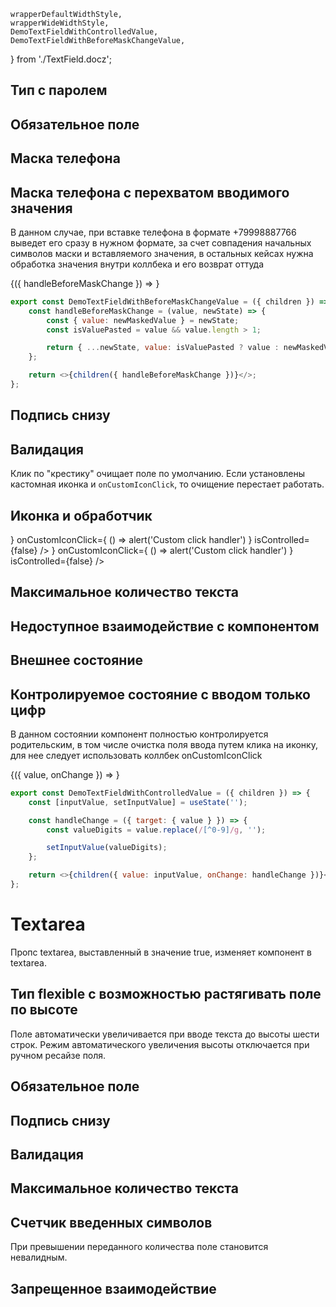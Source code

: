     wrapperDefaultWidthStyle,
    wrapperWideWidthStyle,
    DemoTextFieldWithControlledValue,
    DemoTextFieldWithBeforeMaskChangeValue,
} from './TextField.docz';

## Тип с паролем

<Playground style={wrapperDefaultWidthStyle}>
    <TextField name="name" placeholder="password" type="password" isControlled={false}/>
</Playground>

## Обязательное поле

<Playground style={wrapperDefaultWidthStyle}>
    <TextField name="name" required label="Телефон" isControlled={false}/>
</Playground>

## Маска телефона

<Playground style={wrapperDefaultWidthStyle}>
    <TextField
        placeholder="+7 (999) 999-99-99"
        mask="+7 (999) 999-99-99"
        maskchar="_"
        label="Телефон"
        id="2"
        inputMode="numeric"
        classes={{input: 'parent__inputClass'}}
        isControlled={false}
    />
</Playground>

## Маска телефона с перехватом вводимого значения
В данном случае, при вставке телефона в формате +79998887766 выведет его сразу в нужном формате,
за счет совпадения начальных символов маски и вставляемого значения, в остальных кейсах нужна обработка значения
внутри коллбека и его возврат оттуда

<Playground style={wrapperDefaultWidthStyle}>
    <DemoTextFieldWithBeforeMaskChangeValue>
        {({ handleBeforeMaskChange }) =>
            <TextField onBeforeMaskChange={handleBeforeMaskChange} mask="+7 (999) 999-99-99" maskchar="_" isControlled={false}/>
        }
    </DemoTextFieldWithBeforeMaskChangeValue>
</Playground>

```javascript collapse=Код DemoTextFieldWithBeforeMaskChangeValue
export const DemoTextFieldWithBeforeMaskChangeValue = ({ children }) => {
    const handleBeforeMaskChange = (value, newState) => {
        const { value: newMaskedValue } = newState;
        const isValuePasted = value && value.length > 1;

        return { ...newState, value: isValuePasted ? value : newMaskedValue };
    };

    return <>{children({ handleBeforeMaskChange })}</>;
};
```

## Подпись снизу

<Playground style={wrapperDefaultWidthStyle}>
    <TextField noticeText="Comment" isControlled={false}/>
</Playground>

## Валидация
Клик по "крестику" очищает поле по умолчанию. Если установлены кастомная иконка и `onCustomIconClick`, то очищение перестает работать.

<Playground style={wrapperWideWidthStyle}>
    <TextField
        verification="error"
        noticeText="Name is required"
        isControlled={false}
    />
    <TextField verification="valid" noticeText="You can write that field value is correct" isControlled={false}/>
</Playground>

## Иконка и обработчик
<Playground style={wrapperWideWidthStyle}>
    <TextField
        verification="error"
        noticeText="Error notice"
        customIcon={ <CustomIcon style={{width: "32", height: "32", display: "block", userSelect: "none", fill: "#000000"}} /> }
        onCustomIconClick={ () => alert('Custom click handler') }
        isControlled={false}
    />
    <TextField
        customIcon={ <CustomIcon style={{width: "32", height: "32", display: "block", userSelect: "none", fill: "#000000"}} /> }
        onCustomIconClick={ () => alert('Custom click handler') }
        isControlled={false}
    />
</Playground>

## Максимальное количество текста

<Playground style={wrapperDefaultWidthStyle}>
    <TextField maxLength={10} isControlled={false}/>
</Playground>

## Недоступное взаимодействие с компонентом

<Playground style={wrapperDefaultWidthStyle}>
    <TextField disabled={true} isControlled={false}/>
</Playground>

## Внешнее состояние

<Playground style={wrapperDefaultWidthStyle}>
    <TextField initialValue='initial value' isControlled={false} />
</Playground>

## Контролируемое состояние с вводом только цифр
В данном состоянии компонент полностью контролируется родительским,
в том числе очистка поля ввода путем клика на иконку, для нее следует
использовать коллбек onCustomIconClick

<Playground style={wrapperDefaultWidthStyle}>
    <DemoTextFieldWithControlledValue>
        {({ value, onChange }) => <TextField value={value} onChange={onChange} />}
    </DemoTextFieldWithControlledValue>
</Playground>

```javascript collapse=Код DemoControlledTextField
export const DemoTextFieldWithControlledValue = ({ children }) => {
    const [inputValue, setInputValue] = useState('');

    const handleChange = ({ target: { value } }) => {
        const valueDigits = value.replace(/[^0-9]/g, '');

        setInputValue(valueDigits);
    };

    return <>{children({ value: inputValue, onChange: handleChange })}</>;
};
```

##
# Textarea
Пропс textarea, выставленный в значение true, изменяет компонент в textarea.

<Playground style={wrapperDefaultWidthStyle}>
    <TextField name="name" textarea placeholder="placeholder" isControlled={false}/>
</Playground>

## Тип flexible с возможностью растягивать поле по высоте
Поле автоматически увеличивается при вводе текста до высоты шести строк.
Режим автоматического увеличения высоты отключается при ручном ресайзе поля.

<Playground style={wrapperDefaultWidthStyle}>
    <TextField name="name" textarea="flexible" isControlled={false}/>
</Playground>

## Обязательное поле

<Playground style={wrapperDefaultWidthStyle}>
    <TextField
        label="Required field"
        textarea
        required
        classes={{input: 'parent__inputClass'}}
        isControlled={false}
    />
</Playground>

## Подпись снизу

<Playground style={wrapperDefaultWidthStyle}>
    <TextField
        noticeText="Comment"
        textarea
        isControlled={false}
    />
</Playground>

## Валидация

<Playground style={wrapperWideWidthStyle}>
    <TextField
        verification="error"
        noticeText="Name is required"
        textarea
        isControlled={false}
    />
    <TextField
        verification="valid"
        noticeText="Field passed validation"
        textarea
        isControlled={false}
    />
</Playground>

## Максимальное количество текста

<Playground style={wrapperDefaultWidthStyle}>
    <TextField maxLength={10} textarea isControlled={false}/>
</Playground>

## Счетчик введенных символов
При превышении переданного количества поле становится невалидным.

<Playground style={wrapperWideWidthStyle}>
    <TextField symbolCounter={10} textarea initialValue="Иванов Ива" isControlled={false}/>
    <TextField symbolCounter={10} textarea initialValue="Иванов Иван Иванович" isControlled={false}/>
</Playground>

## Запрещенное взаимодействие

<Playground style={wrapperDefaultWidthStyle}>
    <TextField
        disabled
        textarea
        value='disabled'
    />
</Playground>
